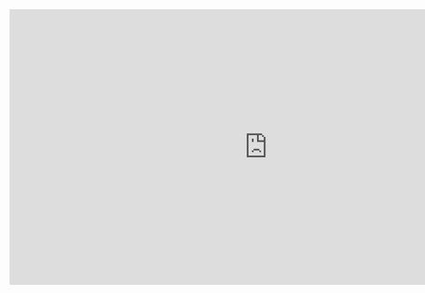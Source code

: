 <iframe src="https://h5p.org/h5p/embed/556117" width="907" height="486" frameborder="0" allowfullscreen="allowfullscreen"></iframe><script src="https://h5p.org/sites/all/modules/h5p/library/js/h5p-resizer.js" charset="UTF-8"></script>